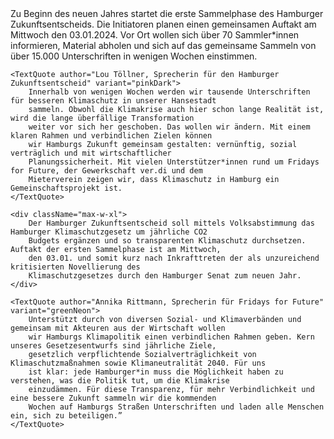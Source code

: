 
<article>
<PressReleaseHeroBlock pressRelease={pressRelease} />

<Block>
    <div className="max-w-xl">
        Zu Beginn des neuen Jahres startet die erste Sammelphase des Hamburger Zukunftsentscheids. Die Initiatoren
        planen einen gemeinsamen Auftakt am Mittwoch den 03.01.2024. Vor Ort wollen sich über 70 Sammler*innen
        informieren, Material abholen und sich auf das gemeinsame Sammeln von über 15.000 Unterschriften in wenigen
        Wochen einstimmen.
    </div>

    <TextQuote author="Lou Töllner, Sprecherin für den Hamburger Zukunftsentscheid" variant="pinkDark">
        Innerhalb von wenigen Wochen werden wir tausende Unterschriften für besseren Klimaschutz in unserer Hansestadt
        sammeln. Obwohl die Klimakrise auch hier schon lange Realität ist, wird die lange überfällige Transformation
        weiter vor sich her geschoben. Das wollen wir ändern. Mit einem klaren Rahmen und verbindlichen Zielen können
        wir Hamburgs Zukunft gemeinsam gestalten: vernünftig, sozial verträglich und mit wirtschaftlicher
        Planungssicherheit. Mit vielen Unterstützer*innen rund um Fridays for Future, der Gewerkschaft ver.di und dem
        Mieterverein zeigen wir, dass Klimaschutz in Hamburg ein Gemeinschaftsprojekt ist.
    </TextQuote>

    <div className="max-w-xl">
        Der Hamburger Zukunftsentscheid soll mittels Volksabstimmung das Hamburger Klimaschutzgesetz um jährliche CO2
        Budgets ergänzen und so transparenten Klimaschutz durchsetzen. Auftakt der ersten Sammelphase ist am Mittwoch,
        den 03.01. und somit kurz nach Inkrafttreten der als unzureichend kritisierten Novellierung des
        Klimaschutzgesetzes durch den Hamburger Senat zum neuen Jahr.
    </div>

    <TextQuote author="Annika Rittmann, Sprecherin für Fridays for Future" variant="greenNeon">
        Unterstützt durch von diversen Sozial- und Klimaverbänden und gemeinsam mit Akteuren aus der Wirtschaft wollen
        wir Hamburgs Klimapolitik einen verbindlichen Rahmen geben. Kern unseres Gesetzesentwurfs sind jährliche Ziele,
        gesetzlich verpflichtende Sozialverträglichkeit von Klimaschutzmaßnahmen sowie Klimaneutralität 2040. Für uns
        ist klar: jede Hamburger*in muss die Möglichkeit haben zu verstehen, was die Politik tut, um die Klimakrise
        einzudämmen. Für diese Transparenz, für mehr Verbindlichkeit und eine bessere Zukunft sammeln wir die kommenden
        Wochen auf Hamburgs Straßen Unterschriften und laden alle Menschen ein, sich zu beteiligen.”
    </TextQuote>

</Block>
</article>
